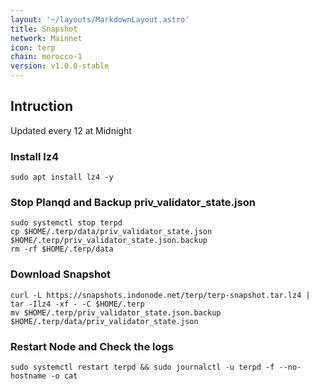 ```yaml
---
layout: '~/layouts/MarkdownLayout.astro'
title: Snapshot
network: Mainnet
icon: terp
chain: morocco-1
version: v1.0.0-stable
---
```

## Intruction
Updated every 12 at Midnight

### Install lz4
```
sudo apt install lz4 -y
```

### Stop Planqd and Backup priv_validator_state.json
```
sudo systemctl stop terpd
cp $HOME/.terp/data/priv_validator_state.json $HOME/.terp/priv_validator_state.json.backup
rm -rf $HOME/.terp/data
```

### Download Snapshot
```
curl -L https://snapshots.indonode.net/terp/terp-snapshot.tar.lz4 | tar -Ilz4 -xf - -C $HOME/.terp
mv $HOME/.terp/priv_validator_state.json.backup $HOME/.terp/data/priv_validator_state.json
```

### Restart Node and Check the logs

```
sudo systemctl restart terpd && sudo journalctl -u terpd -f --no-hostname -o cat
```